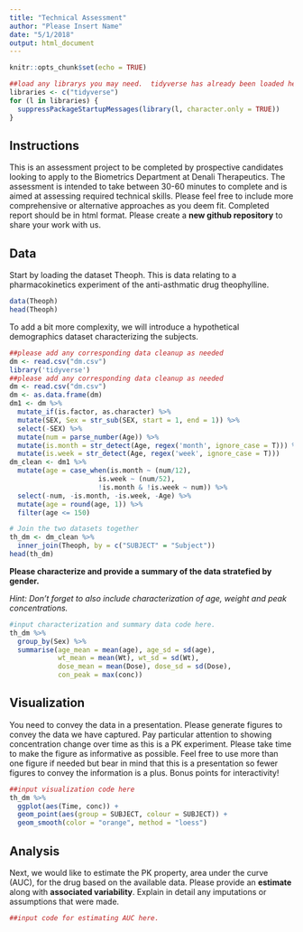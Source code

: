 ```yaml
---
title: "Technical Assessment"
author: "Please Insert Name"
date: "5/1/2018"
output: html_document
---
```


```r
knitr::opts_chunk$set(echo = TRUE)
```
```r
##load any librarys you may need.  tidyverse has already been loaded here for you
libraries <- c("tidyverse")
for (l in libraries) {
  suppressPackageStartupMessages(library(l, character.only = TRUE))
}
```


## Instructions

This is an assessment project to be completed by prospective candidates looking to apply to the Biometrics Department at Denali Therapeutics.  The assessment is intended to take between 30-60 minutes to complete and is aimed at assessing required technical skills.  Please feel free to include more comprehensive or alternative approaches as you deem fit.  Completed report should be in html format.  Please create a **new github repository** to share your work with us. 



## Data 
Start by loading the dataset Theoph.  This is data relating to a  pharmacokinetics experiment of the anti-asthmatic drug theophylline.  


```r
data(Theoph)
head(Theoph)
```

To add a bit more complexity, we will introduce a hypothetical demographics dataset characterizing the subjects.

```r

##please add any corresponding data cleanup as needed
dm <- read.csv("dm.csv")
library('tidyverse')
##please add any corresponding data cleanup as needed
dm <- read.csv("dm.csv")
dm <- as.data.frame(dm)
dm1 <- dm %>% 
  mutate_if(is.factor, as.character) %>%  
  mutate(SEX, Sex = str_sub(SEX, start = 1, end = 1)) %>% 
  select(-SEX) %>%
  mutate(num = parse_number(Age)) %>%
  mutate(is.month = str_detect(Age, regex('month', ignore_case = T))) %>%
  mutate(is.week = str_detect(Age, regex('week', ignore_case = T))) 
dm_clean <- dm1 %>% 
  mutate(age = case_when(is.month ~ (num/12),
                      is.week ~ (num/52),
                      !is.month & !is.week ~ num)) %>%
  select(-num, -is.month, -is.week, -Age) %>%
  mutate(age = round(age, 1)) %>% 
  filter(age <= 150)

# Join the two datasets together
th_dm <- dm_clean %>% 
  inner_join(Theoph, by = c("SUBJECT" = "Subject"))
head(th_dm)
```

**Please characterize and provide a summary of the data stratefied by gender.**

*Hint:  Don't forget to also include characterization of age, weight and peak concentrations.*

```r
#input characterization and summary data code here.
th_dm %>% 
  group_by(Sex) %>%
  summarise(age_mean = mean(age), age_sd = sd(age),
            wt_mean = mean(Wt), wt_sd = sd(Wt),
            dose_mean = mean(Dose), dose_sd = sd(Dose),
            con_peak = max(conc))

```

## Visualization

You need to convey the data in a presentation.  Please generate figures to convey the data we have captured.  Pay particular attention to showing concentration change over time as this is a PK experiment.  Please take time to make the figure as informative as possible. Feel free to use more than one figure if needed but bear in mind that this is a presentation so fewer figures to convey the information is a plus.  Bonus points for interactivity!


```r
##input visualization code here
th_dm %>% 
  ggplot(aes(Time, conc)) +
  geom_point(aes(group = SUBJECT, colour = SUBJECT)) + 
  geom_smooth(color = "orange", method = "loess")

```

## Analysis
Next, we would like to estimate the PK property, area under the curve (AUC), for the drug based on the available data.  Please provide an **estimate** along with **associated variability**.  Explain in detail any imputations or assumptions that were made.  

```r
##input code for estimating AUC here.

```
